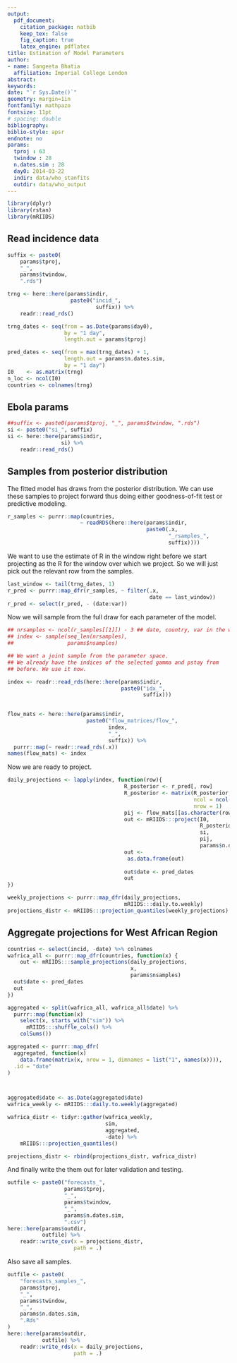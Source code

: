 ```yaml
---
output: 
  pdf_document:
    citation_package: natbib
    keep_tex: false
    fig_caption: true
    latex_engine: pdflatex
title: Estimation of Model Parameters
author:
- name: Sangeeta Bhatia
  affiliation: Imperial College London
abstract: 
keywords: 
date: "`r Sys.Date()`"
geometry: margin=1in
fontfamily: mathpazo
fontsize: 11pt
# spacing: double
bibliography: 
biblio-style: apsr
endnote: no
params:
  tproj : 63
  twindow : 28
  n.dates.sim : 28
  day0: 2014-03-22
  indir: data/who_stanfits
  outdir: data/who_output
---
```



```r

library(dplyr)
library(rstan)
library(mRIIDS)

```

## Read incidence data

```r
suffix <- paste0(
    params$tproj, 
    "_", 
    params$twindow, 
    ".rds")

trng <- here::here(params$indir,
                    paste0("incid_",
                            suffix)) %>%
    readr::read_rds()

trng_dates <- seq(from = as.Date(params$day0),
                  by = "1 day",
                  length.out = params$tproj)

pred_dates <- seq(from = max(trng_dates) + 1,
                  length.out = params$n.dates.sim,
                  by = "1 day")
I0    <- as.matrix(trng)
n_loc <- ncol(I0)
countries <- colnames(trng)
```



## Ebola params
```r
##suffix <- paste0(params$tproj, "_", params$twindow, ".rds")
si <- paste0("si_", suffix)
si <- here::here(params$indir,
                 si) %>%
    readr::read_rds()
```
## Samples from posterior distribution

The fitted model has draws from the posterior distribution.
We can use these samples to project forward thus doing either
goodness-of-fit test or predictive modeling.

```r
r_samples <- purrr::map(countries,
                       ~ readRDS(here::here(params$indir,
                                            paste0(.x,
                                                   "_rsamples_",
                                                   suffix))))

```

We want to use the estimate of R in the window right before we start
projecting as the R for the window over which we project. So we will
just pick out the relevant row from the samples.

```r

last_window <- tail(trng_dates, 1)
r_pred <- purrr::map_dfr(r_samples, ~ filter(.x,
                                             date == last_window))
r_pred <- select(r_pred, - (date:var))
```

Now we will sample from the full draw for each parameter of the model.

```r
## nrsamples <- ncol(r_samples[[1]]) - 3 ## date, country, var in the way we have organised this.
## index <- sample(seq_len(nrsamples),
##                 params$nsamples)

## We want a joint sample from the parameter space.
## We already have the indices of the selected gamma and pstay from
## before. We use it now.

index <- readr::read_rds(here::here(params$indir,
                                    paste0("idx_",
                                           suffix)))
                         
```


```r
flow_mats <- here::here(params$indir,
                         paste0("flow_matrices/flow_",
                                index,
                                "_",
                                suffix)) %>%
  purrr::map(~ readr::read_rds(.x))
names(flow_mats) <- index
```

Now we are ready to project.

```r
daily_projections <- lapply(index, function(row){
                                     R_posterior <- r_pred[, row]
                                     R_posterior <- matrix(R_posterior,
                                                           ncol = ncol(I0),
                                                           nrow = 1)
                                     pij <- flow_mats[[as.character(row)]]
                                     out <- mRIIDS:::project(I0,
                                                             R_posterior,
                                                             si,
                                                             pij,
                                                             params$n.dates.sim) 
                                     out <- 
                                      as.data.frame(out) 
                                     
                                     out$date <- pred_dates
                                     out
})


```

```r

weekly_projections <- purrr::map_dfr(daily_projections,
                                     mRIIDS:::daily.to.weekly) 
projections_distr <- mRIIDS:::projection_quantiles(weekly_projections)

```

## Aggregate projections for West African Region

```r

countries <- select(incid, -date) %>% colnames
wafrica_all <- purrr::map_dfr(countries, function(x) {
    out <- mRIIDS:::sample_projections(daily_projections,
                                       x,
                                       params$nsamples)
  out$date <- pred_dates
  out
})

aggregated <- split(wafrica_all, wafrica_all$date) %>%
  purrr::map(function(x)
    select(x, starts_with("sim")) %>%
      mRIIDS:::shuffle_cols() %>%
    colSums())

aggregated <- purrr::map_dfr(
  aggregated, function(x)
    data.frame(matrix(x, nrow = 1, dimnames = list("1", names(x)))),
  .id = "date"
)



aggregated$date <- as.Date(aggregated$date)
wafrica_weekly <- mRIIDS:::daily.to.weekly(aggregated)

wafrica_distr <- tidyr::gather(wafrica_weekly,
                               sim,
                               aggregated,
                               -date) %>%
    mRIIDS:::projection_quantiles()

projections_distr <- rbind(projections_distr, wafrica_distr)

```


And finally write the them out for later validation and testing.

```r
outfile <- paste0("forecasts_",
                  params$tproj,
                  "_",
                  params$twindow,
                  "_",
                  params$n.dates.sim,
                  ".csv")
here::here(params$outdir,
           outfile) %>%
    readr::write_csv(x = projections_distr,
                     path = .)

```


Also save all samples.


```r
outfile <- paste0(
    "forecasts_samples_",
    params$tproj,
    "_",
    params$twindow,
    "_",
    params$n.dates.sim,
    ".Rds"
)
here::here(params$outdir,
           outfile) %>%
    readr::write_rds(x = daily_projections,
                     path = .)

```
